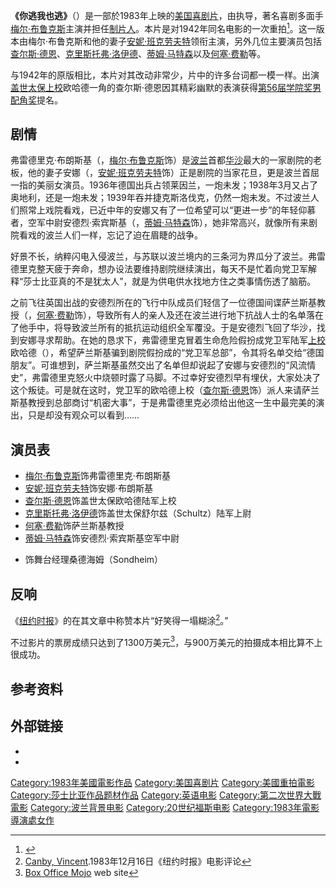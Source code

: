 {{noteTA
|T=zh-tw:生死大逃亡; zh-hk:扮嘢奇兵; zh-cn:你逃我也逃;
|G1=Movie
|G2=Show
|1=zh-tw:生死大逃亡; zh-hk:扮嘢奇兵; zh-cn:你逃我也逃
}}
{{Infobox film
| name           = 你逃我也逃<br>To be or not to be
| image          = To be or not to be.jpg
| alt            = 
| caption        =
| director       = {{link-en|阿兰·约翰逊 (导演)|Alan Johnson (choreographer)|阿兰·约翰逊}}
| producer       = [[梅尔·布鲁克斯|梅尔·布鲁克斯]]
| writer         = {{link-en|罗尼·格拉汉姆|Ronny Graham}} <br/> {{link-en|梅切尔·连耶尔|Melchior Lengyel}}<br/> [[恩斯特·刘别谦|恩斯特·刘别谦]] (story) <br/> {{link-en|艾德温·贾斯塔斯·梅耶|Edwin Justus Mayer}}<br/>{{link-en|托马斯·米韩|Thomas Meehan (writer)}}
| narrator       = {{link-en|斯科特·比奇|Scott Beach}}
| starring       = [[梅尔·布鲁克斯|梅尔·布鲁克斯]] <br> [[安妮·班克劳夫特|安妮·班克劳夫特]] <br> [[查尔斯·德恩|查尔斯·德恩]]
| music          = {{link-en|约翰·莫里斯 (作曲家)|John Morris (composer)|约翰·莫里斯}}
| cinematography = Gerald Hirschfeld
| editing        = Alan Balsam
| distributor    = [[20世纪福克斯|20世纪福克斯]]
| released       = {{start date|1983|12|16|United States}}
| runtime        = 107分钟
| country        = 美国
| language       = 英语
| budget         = 900万美元<ref>Aubrey Solomon, ''Twentieth Century Fox: A Corporate and Financial History'', Scarecrow Press, 1989 p260</ref>
| gross          = 1303万美元
}}
{{Other uses|subject=1983年翻拍电影|other=1942年原版电影|你逃我也逃 (1942年电影)}}
'''《你逃我也逃》'''（{{lang-en|'''To Be or Not to Be'''}}）是一部於1983年上映的[[美国|美国]][[喜剧片|喜剧片]]，由{{link-en|阿兰·约翰逊 (编舞)|Alan Johnson (choreographer)|阿兰·约翰逊}}执导，著名喜剧多面手[[梅尔·布鲁克斯|梅尔·布鲁克斯]]主演并担任[[制片人|制片人]]。本片是对1942年同名电影的一次重拍<ref>{{IMDb title|id=0086450|title=To Be or Not to Be}}</ref>。这一版本由梅尔·布鲁克斯和他的妻子[[安妮·班克劳夫特|安妮·班克劳夫特]]领衔主演，另外几位主要演员包括[[查尔斯·德恩|查尔斯·德恩]]、[[克里斯托弗·洛伊德|克里斯托弗·洛伊德]]、[[蒂姆·马特森|蒂姆·马特森]]以及[[何塞·费勒|何塞·费勒]]等。

与1942年的原版相比，本片对其改动非常少，片中的许多台词都一模一样。出演[[盖世太保|盖世太保]][[上校|上校]]欧哈德一角的查尔斯·德恩因其精彩幽默的表演获得[[第56届学院奖|第56届学院奖]][[学院奖最佳男配角奖|男配角奖]]提名。

==剧情==
弗雷德里克·布朗斯基（{{lang-en|Frederick Bronski}}，[[梅尔·布鲁克斯|梅尔·布鲁克斯]]饰）是[[波兰|波兰]]首都[[华沙|华沙]]最大的一家剧院的老板，他的妻子安娜（{{lang-en|Anna Bronski}}，[[安妮·班克劳夫特|安妮·班克劳夫特]]饰）正是剧院的当家花旦，更是波兰首屈一指的美丽女演员。1936年德国出兵占领莱因兰，一炮未发；1938年3月又占了奥地利，还是一炮未发；1939年吞并捷克斯洛伐克，仍然一炮未发。不过波兰人们照常上戏院看戏，已近中年的安娜又有了一位希望可以“更进一步”的年轻仰慕者，空军中尉安德烈·索宾斯基（{{lang-en|Andrei Sobinski}}，[[蒂姆·马特森|蒂姆·马特森]]饰），她非常高兴，就像所有来剧院看戏的波兰人们一样，忘记了迫在眉睫的战争。

好景不长，纳粹闪电入侵波兰，与苏联以波兰境内的三条河为界瓜分了波兰。弗雷德里克整天疲于奔命，想办设法要维持剧院继续演出，每天不是忙着向党卫军解释“莎士比亚真的不是犹太人”，就是为供电供水找地方住之类事情伤透了脑筋。

之前飞往英国出战的安德烈所在的飞行中队成员们轻信了一位德国间谍萨兰斯基教授（{{lang-en|Siletski}}，[[何塞·费勒|何塞·费勒]]饰），导致所有人的亲人及还在波兰进行地下抗战人士的名单落在了他手中，将导致波兰所有的抵抗运动组织全军覆没。于是安德烈飞回了华沙，找到安娜寻求帮助。在她的恳求下，弗雷德里克冒着生命危险假扮成党卫军陆军[[上校|上校]]欧哈德（{{lang-en|Erhardt}}），希望萨兰斯基骗到剧院假扮成的“党卫军总部”，令其将名单交给“德国朋友”。可谁想到，萨兰斯基虽然交出了名单但却说起了安娜与安德烈的“风流情史”，弗雷德里克怒火中烧顿时露了马脚。不过幸好安德烈早有埋伏，大家处决了这个叛徒。可是就在这时，党卫军的欧哈德上校（[[查尔斯·德恩|查尔斯·德恩]]饰）派人来请萨兰斯基教授到总部商讨“机密大事”，于是弗雷德里克必须给出他这一生中最完美的演出，只是却没有观众可以看到……

==演员表==
* [[梅尔·布鲁克斯|梅尔·布鲁克斯]]饰弗雷德里克·布朗斯基
* [[安妮·班克劳夫特|安妮·班克劳夫特]]饰安娜·布朗斯基
* [[查尔斯·德恩|查尔斯·德恩]]饰盖世太保欧哈德陆军上校
* [[克里斯托弗·洛伊德|克里斯托弗·洛伊德]]饰盖世太保舒尔兹（Schultz）陆军上尉
* [[何塞·费勒|何塞·费勒]]饰萨兰斯基教授
* [[蒂姆·马特森|蒂姆·马特森]]饰安德烈·索宾斯基空军中尉
* {{link-en|罗尼·格拉汉姆|Ronny Graham}}饰舞台经理桑德海姆（Sondheim）

==反响==
《[[纽约时报|纽约时报]]》的{{link-en|文森特·坎比|Vincent Canby}}在其文章中称赞本片“好笑得一塌糊涂<ref>[http://movies.nytimes.com/movie/review?res=9C00EEDA103BF935A25751C1A965948260 Canby, Vincent].1983年12月16日《纽约时报》电影评论</ref>。”

不过影片的票房成绩只达到了1300万美元<ref>[http://boxofficemojo.com/oscar/movies/?id=tobeornottobe.htm Box Office Mojo] {{Wayback|url=http://boxofficemojo.com/oscar/movies/?id=tobeornottobe.htm |date=20160314184723 }} web site</ref>，与900万美元的拍摄成本相比算不上很成功。

==参考资料==
{{Reflist}}

==外部链接==
* {{IMDb title|id=0086450|title=你逃我也逃}}
* {{Tcmdb title|id=93440|title=你逃我也逃}}

[[Category:1983年美國電影作品|Category:1983年美國電影作品]]
[[Category:美国喜剧片|Category:美国喜剧片]]
[[Category:美國重拍電影|Category:美國重拍電影]]
[[Category:莎士比亚作品题材作品|Category:莎士比亚作品题材作品]]
[[Category:英语电影|Category:英语电影]]
[[Category:第二次世界大戰電影|Category:第二次世界大戰電影]]
[[Category:波兰背景电影|Category:波兰背景电影]]
[[Category:20世纪福斯电影|Category:20世纪福斯电影]]
[[Category:1983年電影導演處女作|Category:1983年電影導演處女作]]